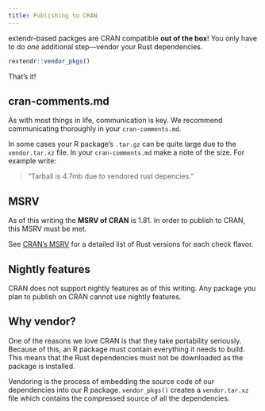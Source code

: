 ```yaml
---
title: Publishing to CRAN
---
```


extendr-based packges are CRAN compatible **out of the box**! You only have to do _one_ additional step—vendor your Rust dependencies. 

```r
rextendr::vendor_pkgs()
```

That's it!

## cran-comments.md

As with most things in life, communication is key. We recommend communicating thoroughly in your `cran-comments.md`. 

In some cases your R package's `.tar.gz` can be quite large due to the `vendor.tar.xz` file. In your `cran-comments.md` make a note of the size. For example write:

>  "Tarball is 4.7mb due to vendored rust depencies."

## MSRV

As of this writing the **MSRV of CRAN** is 1.81. In order to publish to CRAN, this MSRV must be met.

See [CRAN's MSRV](user-guide/cran-msrv.qmd) for a detailed list of Rust versions for each check flavor.

## Nightly features

CRAN does not support nightly features as of this writing. Any package you plan to publish on CRAN cannot use nightly features. 

## Why vendor?

One of the reasons we love CRAN is that they take portability seriously. Because of this, an R package must contain everything it needs to build. This means that the Rust dependencies must not be downloaded as the package is installed. 

Vendoring is the process of embedding the source code of our dependencies into our R package. `vendor_pkgs()` creates a `vendor.tar.xz` file which contains the compressed source of all the dependencies. 


